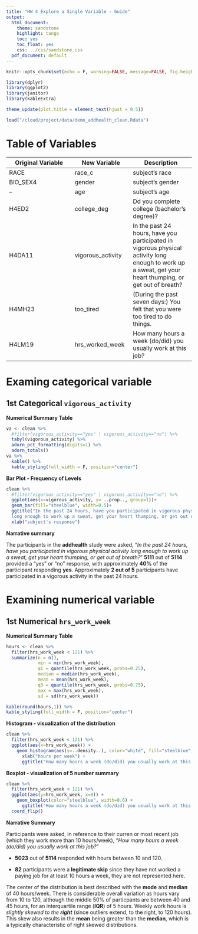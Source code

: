 ```yaml
---
title: "HW 4 Explore a Single Variable - Guide"
output:
  html_document:
    theme: sandstone
    highlight: tango
    toc: yes
    toc_float: yes
    css: ../css/sandstone.css
  pdf_document: default
---
```



```r
knitr::opts_chunk$set(echo = F, warning=FALSE, message=FALSE, fig.height=4, fig.align='center') #Chunk default settings 
```

```r
library(dplyr)
library(ggplot2)
library(janitor)
library(kableExtra)
```

```r
theme_update(plot.title = element_text(hjust = 0.5))
```

```r
load("/cloud/project/data/demo_addhealth_clean.Rdata")
```


# Table of Variables

Original Variable  |   New Variable  |    Description
-------------------|-----------------|------------------
RACE  |  race_c  | subject's race
BIO_SEX4 | gender | subject's gender
--  |  age | subject's age
H4ED2 | college_deg | Dd you complete college (bachelor's degree)?
H4DA11 | vigorous_activity | In the past 24 hours, have you participated in vigorous physical activity long enough to work up a sweat, get your heart thumping, or get out of breath?
H4MH23 | too_tired | (During the past seven days:) You felt that you were too tired to do things.
H4LM19 | hrs_worked_week | How many hours a week (do/did) you usually work at this job?

# Examing categorical variable 
## 1st Categorical `vigorous_activity`

**Numerical Summary Table**  

```r
va <- clean %>%
  #filter(vigorous_activity=="yes" | vigorous_activity=="no") %>% 
  tabyl(vigorous_activity) %>%
  adorn_pct_formatting(digits=1) %>%
  adorn_totals()
va %>%
  kable() %>%
  kable_styling(full_width = F, position="center")
```

**Bar Plot - Frequency of Levels**

```r
clean %>% 
  #filter(vigorous_activity=="yes" | vigorous_activity=="no") %>% 
  ggplot(aes(x=vigorous_activity, y= ..prop.., group=1))+
  geom_bar(fill="steelblue", width=0.5)+
  ggtitle("In the past 24 hours, have you participated in vigorous physical activity
  long enough to work up a sweat, get your heart thumping, or get out of breath?") +
  xlab("subject's response")
```

**Narrative summary**  
<div id = "narrative">
The participants in the **addhealth** study were asked, "*In the past 24 hours, have you participated in vigorous physical activity long enough to work up a sweat, get your heart thumping, or get out of breath?*" **5111** out of **5114** provided a "yes" or "no" response, with approximately **40%** of the participant responding **yes**.  Approximately **2 out of 5** participants have participated in a vigorous activity in the past 24 hours.
</div>

# Examining numerical variable 
## 1st Numerical `hrs_work_week`

**Numerical Summary Table** 

```r
hours <- clean %>% 
  filter(hrs_work_week < 121) %>% 
  summarize(n = n(),
            min = min(hrs_work_week),
            q1 = quantile(hrs_work_week, probs=0.25),
            median = median(hrs_work_week),
            mean = mean(hrs_work_week),
            q3 = quantile(hrs_work_week, probs=0.75),
            max = max(hrs_work_week),
            sd = sd(hrs_work_week))

kable(round(hours,1)) %>% 
kable_styling(full_width = F, position="center")
```


**Histogram - visualization of the distribution**

```r
clean %>%
  filter(hrs_work_week < 121) %>% 
  ggplot(aes(x=hrs_work_week)) + 
    geom_histogram(aes(y=..density..), color="white", fill="steelblue", binwidth = 5) + 
      xlab("hours per week") +
      ggtitle("How many hours a week (do/did) you usually work at this job?") 
```

**Boxplot - visualization of 5 number summary**

```r
clean %>%
  filter(hrs_work_week < 121) %>% 
  ggplot(aes(y=hrs_work_week, x=0)) + 
    geom_boxplot(color="steelblue", width=0.6) + 
      ggtitle("How many hours a week (do/did) you usually work at this job?")+
  coord_flip()
```

**Narrative Summary**
<div id = "narrative">

Participants were asked, in reference to their curren or most recent job (which they work more than 10 hours/week), "*How many hours a week (do/did) you usually work at this job?*"  

* **5023** out of **5114** responded with hours between 10 and 120.  
  
* **82** participants were a **legitimate skip** since they have not worked a paying job for at least 10 hours a week, they are not represented here.  

The center of the distribution is best described with the **mode** and **median** of 40 hours/week.   There is considerable overall variation as hours vary from 10 to 120, although the middle 50% of particpants are between 40 and 45 hours, for an interquartile range (**IQR**) of 5 hours.  Weekly work hours is *slightly skewed to the **right*** (since outliers extend, to the right, to 120 hours).  This skew also results in the **mean** being greater than the **median**, which is a typically characteristic of right skewed distributions. 
</div>





